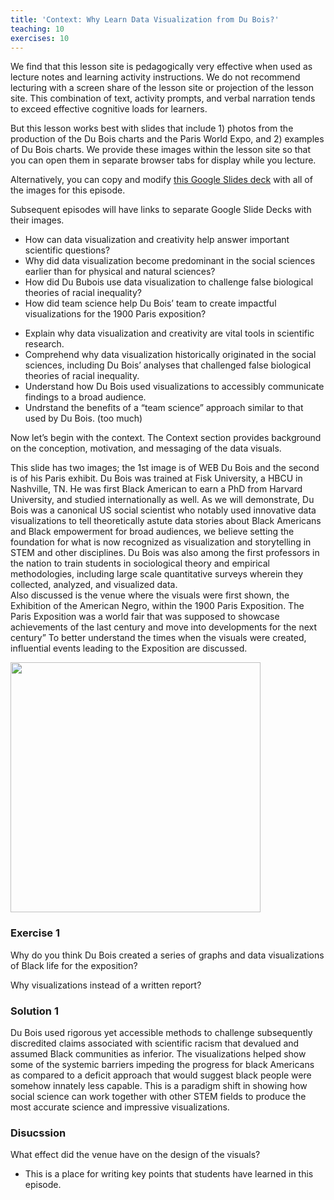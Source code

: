 ```yaml
---
title: 'Context: Why Learn Data Visualization from Du Bois?'
teaching: 10
exercises: 10
---
```


:::: instructor

We find that this lesson site is pedagogically very effective when used as 
lecture notes and learning activity instructions. We do not recommend lecturing 
with a screen share of the lesson site or projection of the lesson site.
This combination of text, activity prompts, and verbal narration tends to exceed effective
cognitive loads for learners.

But this lesson works best with slides that include 1) photos from the production
of the Du Bois charts and the Paris World Expo, and 2) examples of Du Bois charts.
We provide these images within the lesson site so that you can open them in separate
browser tabs for display while you lecture. 

Alternatively, you can copy and modify [this Google Slides deck](https://docs.google.com/presentation/d/1mVh4c4bYjM5DDp6ix33fo1ZYS8NE15QdKYOUB1lx7H4/edit?slide=id.g2f60d06f563_0_22#slide=id.g2f60d06f563_0_22) with all of the images for this episode.

Subsequent episodes will have links to separate Google Slide Decks with their 
images.

::::::::::::

:::::::::::::::::::::::::::::::::::::: questions 

- How can data visualization and creativity help answer important scientific questions?
- Why did data visualization become predominant in the social sciences earlier than for physical and natural sciences?
- How did Du Bubois use data visualization to challenge false biological theories of racial inequality?
- How did team science help Du Bois' team to create impactful visualizations for the 1900 Paris exposition?

::::::::::::::::::::::::::::::::::::::::::::::::

::::::::::::::::::::::::::::::::::::: objectives

- Explain why data visualization and creativity are vital tools in scientific research.
- Comprehend why data visualization historically originated in the social sciences, including Du Bois' analyses that challenged false biological theories of racial inequality. 
- Understand how Du Bois used visualizations to accessibly communicate findings to a broad audience.
- Undrstand the benefits of a "team science" approach similar to that used by Du Bois. (too much)

::::::::::::::::::::::::::::::::::::::::::::::::

Now let's begin with the context. The Context section provides background on the conception, motivation, and messaging of the data visuals. 

This slide has two images; the 1st image is of WEB Du Bois and the second is of his Paris exhibit. Du Bois was trained at Fisk University, a HBCU in Nashville, TN. He was first Black American to earn a PhD from Harvard University, and studied internationally as well. As we will demonstrate, Du Bois was a canonical US social scientist who notably used innovative data visualizations to tell theoretically astute data stories about Black Americans and Black empowerment for broad audiences, we believe setting the foundation for what is now recognized as visualization and storytelling in STEM and other disciplines. Du Bois was also among the first professors in the nation to train students in sociological theory and empirical methodologies, including large scale quantitative surveys wherein they collected, analyzed, and visualized data.  
Also discussed is the venue where the visuals were first shown, the Exhibition of the American Negro, within the 1900 Paris Exposition. The Paris Exposition was a world fair that was supposed to showcase achievements of the last century and move into developments for the next century” To better understand the times when the visuals were created, influential events leading to the Exposition are discussed.

<div>
<img src="https://github.com/carpentries-incubator/R-Data-Viz-with-Du-Bois/blob/main/episodes/files/Context_worldsfair.jpg?raw=true"
width="400" />
</div>

::::::::::::::::::::::::::::::::::::: challenge

### Exercise 1
Why do you think Du Bois created a series of graphs and data visualizations of Black life for the exposition?

::::::::::::::::::::::::::::::::::::::::::::::::

::::::::::::::::::::::::::::::::::::: hint

Why visualizations instead of a written report?

::::::::::::::::::::::::::::::::::::::::::::::::

::::::::::::::::::::::::::::::::::::: solution

### Solution 1
Du Bois used rigorous yet accessible methods to challenge subsequently discredited claims associated with scientific racism that devalued and assumed Black communities as inferior. The visualizations helped show some of the systemic barriers impeding the progress for black Americans as compared to a deficit approach that would suggest black people were somehow innately less capable. This is a paradigm shift in showing how social science can work together with other STEM fields to produce the most accurate science and impressive visualizations. 

::::::::::::::::::::::::::::::::::::::::::::::::

::::::::::::::::::::::::::::::::::::: discussion

### Disucssion
What effect did the venue have on the design of the visuals?

::::::::::::::::::::::::::::::::::::::::::::::::

::::::::::::::::::::::::::::::::::::: keypoints 

- This is a place for writing key points that students have learned in this episode.

::::::::::::::::::::::::::::::::::::::::::::::::

[r-markdown]: https://rmarkdown.rstudio.com/
